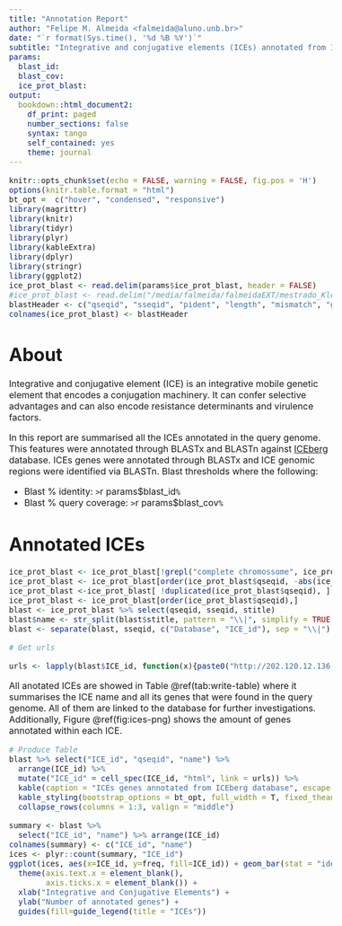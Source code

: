 ```yaml
---
title: "Annotation Report"
author: "Felipe M. Almeida <falmeida@aluno.unb.br>"
date: "`r format(Sys.time(), '%d %B %Y')`"
subtitle: "Integrative and conjugative elements (ICEs) annotated from ICEberg database"
params:
  blast_id:
  blast_cov:
  ice_prot_blast:
output:
  bookdown::html_document2:
    df_print: paged
    number_sections: false
    syntax: tango
    self_contained: yes
    theme: journal
---
```


<style type="text/css">

body{ /* Normal  */
      font-size: 16px;
  }
</style>


```r
knitr::opts_chunk$set(echo = FALSE, warning = FALSE, fig.pos = 'H')
options(knitr.table.format = "html")
bt_opt =  c("hover", "condensed", "responsive")
library(magrittr)
library(knitr)
library(tidyr)
library(plyr)
library(kableExtra)
library(dplyr)
library(stringr)
library(ggplot2)
ice_prot_blast <- read.delim(params$ice_prot_blast, header = FALSE)
#ice_prot_blast <- read.delim("/media/falmeida/falmeidaEXT/mestrado_Klebsiellas/projeto_klebsiella_felipe/analysis/kp31/annotation/canu/blasts/ice_iceberg_predictedGenes.tsv", header = FALSE)
blastHeader <- c("qseqid", "sseqid", "pident", "length", "mismatch", "gapopen", "qstart", "qend", "sstart", "send", "slen", "evalue", "bitscore", "stitle")
colnames(ice_prot_blast) <- blastHeader
```

# About

Integrative and conjugative element (ICE) is an integrative mobile genetic element that encodes a conjugation machinery. It can confer selective advantages and can also encode resistance determinants and virulence factors.

In this report are summarised all the ICEs annotated in the query genome. This features were annotated through BLASTx and BLASTn against [ICEberg](http://202.120.12.136:7913/ICEberg2/) database. ICEs genes were annotated through BLASTx and ICE genomic regions were identified via BLASTn. Blast thresholds where the following:

* Blast % identity: `> `r params$blast_id`%`
* Blast % query coverage: `> `r params$blast_cov`%`

# Annotated ICEs

```r
ice_prot_blast <- ice_prot_blast[!grepl("complete chromossome", ice_prot_blast$stitle),]
ice_prot_blast <- ice_prot_blast[order(ice_prot_blast$qseqid, -abs(ice_prot_blast$pident), -abs(ice_prot_blast$bitscore) ), ]
ice_prot_blast <-ice_prot_blast[ !duplicated(ice_prot_blast$qseqid), ]
ice_prot_blast <- ice_prot_blast[order(ice_prot_blast$qseqid),]
blast <- ice_prot_blast %>% select(qseqid, sseqid, stitle)
blast$name <- str_split(blast$stitle, pattern = "\\|", simplify = TRUE )[,6]
blast <- separate(blast, sseqid, c("Database", "ICE_id"), sep = "\\|")

# Get urls

urls <- lapply(blast$ICE_id, function(x){paste0("http://202.120.12.136:7913/ICEberg2/feature_page.php?ice_id=", x)})
```

All anotated ICEs are showed in Table \@ref(tab:write-table) where it summarises the ICE name and all its genes that were found in the query genome. All of them are linked to the database for further investigations. Additionally, Figure \@ref(fig:ices-png) shows the amount of genes annotated within each ICE.

```r
# Produce Table
blast %>% select("ICE_id", "qseqid", "name") %>%
  arrange(ICE_id) %>%
  mutate("ICE_id" = cell_spec(ICE_id, "html", link = urls)) %>%
  kable(caption = "ICEs genes annotated from ICEberg database", escape = FALSE, col.names = c("ICE id", "Query protein tag", "ICE's gene names")) %>%
  kable_styling(bootstrap_options = bt_opt, full_width = T, fixed_thead = T, font_size = 12) %>%
  collapse_rows(columns = 1:3, valign = "middle")
```

```r
summary <- blast %>%
  select("ICE_id", "name") %>% arrange(ICE_id)
colnames(summary) <- c("ICE_id", "name")
ices <- plyr::count(summary, "ICE_id")
ggplot(ices, aes(x=ICE_id, y=freq, fill=ICE_id)) + geom_bar(stat = "identity") +
  theme(axis.text.x = element_blank(),
        axis.ticks.x = element_blank()) +
  xlab("Integrative and Conjugative Elements") +
  ylab("Number of annotated genes") +
  guides(fill=guide_legend(title = "ICEs"))
```